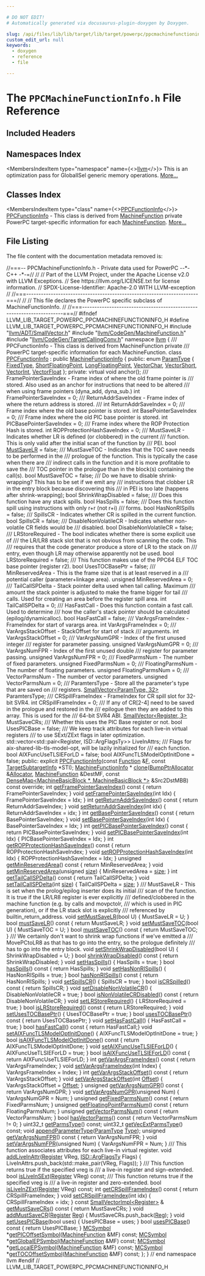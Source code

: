 ```yaml
---

# DO NOT EDIT!
# Automatically generated via docusaurus-plugin-doxygen by Doxygen.

slug: /api/files/lib/lib/target/lib/target/powerpc/ppcmachinefunctioninfo-h
custom_edit_url: null
keywords:
  - doxygen
  - reference
  - file

---
```





# The `PPCMachineFunctionInfo.h` File Reference

<DoxygenPage pluginConfig={pluginConfig}>



## Included Headers

<IncludesList>
<IncludesListItem
  filePath="llvm/ADT/SmallVector.h"
  permalink="/docs/api/files/include/include/llvm/include/llvm/adt/smallvector-h"
  isLocal="true" />
<IncludesListItem
  filePath="llvm/CodeGen/MachineFunction.h"
  permalink="/docs/api/files/include/include/llvm/include/llvm/codegen/machinefunction-h"
  isLocal="true" />
<IncludesListItem
  filePath="llvm/CodeGen/TargetCallingConv.h"
  permalink="/docs/api/files/include/include/llvm/include/llvm/codegen/targetcallingconv-h"
  isLocal="true" />
</IncludesList>

## Namespaces Index

<MembersIndex>

<MembersIndexItem
  type="namespace"
  name={<><a href="/docs/api/namespaces/llvm">llvm</a></>}>
This is an optimization pass for GlobalISel generic memory operations. <a href="/docs/api/namespaces/llvm/#details">More...</a>
</MembersIndexItem>

</MembersIndex>

## Classes Index

<MembersIndex>

<MembersIndexItem
  type="class"
  name={<><a href="/docs/api/classes/llvm/ppcfunctioninfo">PPCFunctionInfo</a></>}>
<a href="/docs/api/classes/llvm/ppcfunctioninfo">PPCFunctionInfo</a> - This class is derived from <a href="/docs/api/classes/llvm/machinefunction">MachineFunction</a> private PowerPC target-specific information for each <a href="/docs/api/classes/llvm/machinefunction">MachineFunction</a>. <a href="/docs/api/classes/llvm/ppcfunctioninfo/#details">More...</a>
</MembersIndexItem>

</MembersIndex>


## File Listing

The file content with the documentation metadata removed is:

<ProgramListing>

<Link id="l00001" /><CodeLine lineNumber="1"><Highlight kind="comment">//===-- PPCMachineFunctionInfo.h - Private data used for PowerPC --&#42;- C++ -&#42;-=//</Highlight><Highlight kind="normal"></Highlight></CodeLine>
<Link id="l00002" /><CodeLine lineNumber="2"><Highlight kind="normal"></Highlight><Highlight kind="comment">//</Highlight><Highlight kind="normal"></Highlight></CodeLine>
<Link id="l00003" /><CodeLine lineNumber="3"><Highlight kind="normal"></Highlight><Highlight kind="comment">// Part of the LLVM Project, under the Apache License v2.0 with LLVM Exceptions.</Highlight><Highlight kind="normal"></Highlight></CodeLine>
<Link id="l00004" /><CodeLine lineNumber="4"><Highlight kind="normal"></Highlight><Highlight kind="comment">// See https://llvm.org/LICENSE.txt for license information.</Highlight><Highlight kind="normal"></Highlight></CodeLine>
<Link id="l00005" /><CodeLine lineNumber="5"><Highlight kind="normal"></Highlight><Highlight kind="comment">// SPDX-License-Identifier: Apache-2.0 WITH LLVM-exception</Highlight><Highlight kind="normal"></Highlight></CodeLine>
<Link id="l00006" /><CodeLine lineNumber="6"><Highlight kind="normal"></Highlight><Highlight kind="comment">//</Highlight><Highlight kind="normal"></Highlight></CodeLine>
<Link id="l00007" /><CodeLine lineNumber="7"><Highlight kind="normal"></Highlight><Highlight kind="comment">//===----------------------------------------------------------------------===//</Highlight><Highlight kind="normal"></Highlight></CodeLine>
<Link id="l00008" /><CodeLine lineNumber="8"><Highlight kind="normal"></Highlight><Highlight kind="comment">//</Highlight><Highlight kind="normal"></Highlight></CodeLine>
<Link id="l00009" /><CodeLine lineNumber="9"><Highlight kind="normal"></Highlight><Highlight kind="comment">// This file declares the PowerPC specific subclass of MachineFunctionInfo.</Highlight><Highlight kind="normal"></Highlight></CodeLine>
<Link id="l00010" /><CodeLine lineNumber="10"><Highlight kind="normal"></Highlight><Highlight kind="comment">//</Highlight><Highlight kind="normal"></Highlight></CodeLine>
<Link id="l00011" /><CodeLine lineNumber="11"><Highlight kind="normal"></Highlight><Highlight kind="comment">//===----------------------------------------------------------------------===//</Highlight><Highlight kind="normal"></Highlight></CodeLine>
<Link id="l00012" /><CodeLine lineNumber="12"><Highlight kind="normal"></Highlight></CodeLine>
<Link id="l00013" /><CodeLine lineNumber="13"><Highlight kind="normal"></Highlight><Highlight kind="preprocessor">#ifndef LLVM&#95;LIB&#95;TARGET&#95;POWERPC&#95;PPCMACHINEFUNCTIONINFO&#95;H</Highlight><Highlight kind="normal"></Highlight></CodeLine>
<Link id="l00014" /><CodeLine lineNumber="14"><Highlight kind="normal"></Highlight><Highlight kind="preprocessor">#define LLVM&#95;LIB&#95;TARGET&#95;POWERPC&#95;PPCMACHINEFUNCTIONINFO&#95;H</Highlight><Highlight kind="normal"></Highlight></CodeLine>
<Link id="l00015" /><CodeLine lineNumber="15"><Highlight kind="normal"></Highlight></CodeLine>
<Link id="l00016" /><CodeLine lineNumber="16"><Highlight kind="normal"></Highlight><Highlight kind="preprocessor">#include &quot;<a href="/docs/api/files/include/include/llvm/include/llvm/adt/smallvector-h">llvm/ADT/SmallVector.h</a>&quot;</Highlight><Highlight kind="normal"></Highlight></CodeLine>
<Link id="l00017" /><CodeLine lineNumber="17"><Highlight kind="normal"></Highlight><Highlight kind="preprocessor">#include &quot;<a href="/docs/api/files/include/include/llvm/include/llvm/codegen/machinefunction-h">llvm/CodeGen/MachineFunction.h</a>&quot;</Highlight><Highlight kind="normal"></Highlight></CodeLine>
<Link id="l00018" /><CodeLine lineNumber="18"><Highlight kind="normal"></Highlight><Highlight kind="preprocessor">#include &quot;<a href="/docs/api/files/include/include/llvm/include/llvm/codegen/targetcallingconv-h">llvm/CodeGen/TargetCallingConv.h</a>&quot;</Highlight><Highlight kind="normal"></Highlight></CodeLine>
<Link id="l00019" /><CodeLine lineNumber="19"><Highlight kind="normal"></Highlight></CodeLine>
<Link id="l00020" /><CodeLine lineNumber="20"><Highlight kind="normal"></Highlight><Highlight kind="keyword">namespace </Highlight><Highlight kind="normal"><a href="/docs/api/namespaces/llvm">llvm</a> &#123;</Highlight></CodeLine>
<Link id="l00021" /><CodeLine lineNumber="21"><Highlight kind="normal"></Highlight><Highlight kind="comment"></Highlight></CodeLine>
<Link id="l00022" /><CodeLine lineNumber="22"><Highlight kind="comment">/// PPCFunctionInfo - This class is derived from MachineFunction private</Highlight></CodeLine>
<Link id="l00023" /><CodeLine lineNumber="23"><Highlight kind="comment">/// PowerPC target-specific information for each MachineFunction.</Highlight><Highlight kind="normal"></Highlight></CodeLine>
<Link id="l00024" /><CodeLine lineNumber="24" lineLink="/docs/api/classes/llvm/ppcfunctioninfo"><Highlight kind="normal"></Highlight><Highlight kind="keyword">class </Highlight><Highlight kind="normal"><a href="/docs/api/classes/llvm/ppcfunctioninfo/#a45680fddaf346fa9f135021dee44d6d1">PPCFunctionInfo</a> : </Highlight><Highlight kind="keyword">public</Highlight><Highlight kind="normal"> <a href="/docs/api/structs/llvm/machinefunctioninfo">MachineFunctionInfo</a> &#123;</Highlight></CodeLine>
<Link id="l00025" /><CodeLine lineNumber="25"><Highlight kind="normal"></Highlight><Highlight kind="keyword">public</Highlight><Highlight kind="normal">:</Highlight></CodeLine>
<Link id="l00026" /><CodeLine lineNumber="26" lineLink="/docs/api/classes/llvm/ppcfunctioninfo/#a9da044d39cfcc02b98bfea5875d52741"><Highlight kind="normal">  </Highlight><Highlight kind="keyword">enum</Highlight><Highlight kind="normal"> <a href="/docs/api/classes/llvm/ppcfunctioninfo/#a9da044d39cfcc02b98bfea5875d52741">ParamType</a> &#123;</Highlight></CodeLine>
<Link id="l00027" /><CodeLine lineNumber="27" lineLink="/docs/api/classes/llvm/ppcfunctioninfo/#a9da044d39cfcc02b98bfea5875d52741ac1eb69276891dcaa08117c70d0a0b3f2"><Highlight kind="normal">    <a href="/docs/api/classes/llvm/ppcfunctioninfo/#a9da044d39cfcc02b98bfea5875d52741ac1eb69276891dcaa08117c70d0a0b3f2">FixedType</a>,</Highlight></CodeLine>
<Link id="l00028" /><CodeLine lineNumber="28" lineLink="/docs/api/classes/llvm/ppcfunctioninfo/#a9da044d39cfcc02b98bfea5875d52741a89f039ab40a3bfa539224842c160c16c"><Highlight kind="normal">    <a href="/docs/api/classes/llvm/ppcfunctioninfo/#a9da044d39cfcc02b98bfea5875d52741a89f039ab40a3bfa539224842c160c16c">ShortFloatingPoint</a>,</Highlight></CodeLine>
<Link id="l00029" /><CodeLine lineNumber="29" lineLink="/docs/api/classes/llvm/ppcfunctioninfo/#a9da044d39cfcc02b98bfea5875d52741a2ec7e764450e737919998918bb8650fe"><Highlight kind="normal">    <a href="/docs/api/classes/llvm/ppcfunctioninfo/#a9da044d39cfcc02b98bfea5875d52741a2ec7e764450e737919998918bb8650fe">LongFloatingPoint</a>,</Highlight></CodeLine>
<Link id="l00030" /><CodeLine lineNumber="30" lineLink="/docs/api/classes/llvm/ppcfunctioninfo/#a9da044d39cfcc02b98bfea5875d52741a530d71a7307a3f9cc177e3a069052b72"><Highlight kind="normal">    <a href="/docs/api/classes/llvm/ppcfunctioninfo/#a9da044d39cfcc02b98bfea5875d52741a530d71a7307a3f9cc177e3a069052b72">VectorChar</a>,</Highlight></CodeLine>
<Link id="l00031" /><CodeLine lineNumber="31" lineLink="/docs/api/classes/llvm/ppcfunctioninfo/#a9da044d39cfcc02b98bfea5875d52741a3c810198def2d35abc819fd8b1c5fbc4"><Highlight kind="normal">    <a href="/docs/api/classes/llvm/ppcfunctioninfo/#a9da044d39cfcc02b98bfea5875d52741a3c810198def2d35abc819fd8b1c5fbc4">VectorShort</a>,</Highlight></CodeLine>
<Link id="l00032" /><CodeLine lineNumber="32" lineLink="/docs/api/classes/llvm/ppcfunctioninfo/#a9da044d39cfcc02b98bfea5875d52741af567a696360951b11747a56a0f96873b"><Highlight kind="normal">    <a href="/docs/api/classes/llvm/ppcfunctioninfo/#a9da044d39cfcc02b98bfea5875d52741af567a696360951b11747a56a0f96873b">VectorInt</a>,</Highlight></CodeLine>
<Link id="l00033" /><CodeLine lineNumber="33" lineLink="/docs/api/classes/llvm/ppcfunctioninfo/#a9da044d39cfcc02b98bfea5875d52741a9f403b340adfff73ac74ab4ecefae3c6"><Highlight kind="normal">    <a href="/docs/api/classes/llvm/ppcfunctioninfo/#a9da044d39cfcc02b98bfea5875d52741a9f403b340adfff73ac74ab4ecefae3c6">VectorFloat</a></Highlight></CodeLine>
<Link id="l00034" /><CodeLine lineNumber="34"><Highlight kind="normal">  &#125;;</Highlight></CodeLine>
<Link id="l00035" /><CodeLine lineNumber="35"><Highlight kind="normal"></Highlight></CodeLine>
<Link id="l00036" /><CodeLine lineNumber="36"><Highlight kind="normal"></Highlight><Highlight kind="keyword">private</Highlight><Highlight kind="normal">:</Highlight></CodeLine>
<Link id="l00037" /><CodeLine lineNumber="37"><Highlight kind="normal">  </Highlight><Highlight kind="keyword">virtual</Highlight><Highlight kind="normal"> </Highlight><Highlight kind="keywordtype">void</Highlight><Highlight kind="normal"> anchor();</Highlight></CodeLine>
<Link id="l00038" /><CodeLine lineNumber="38"><Highlight kind="normal"></Highlight><Highlight kind="comment"></Highlight></CodeLine>
<Link id="l00039" /><CodeLine lineNumber="39"><Highlight kind="comment">  /// FramePointerSaveIndex - Frame index of where the old frame pointer is</Highlight></CodeLine>
<Link id="l00040" /><CodeLine lineNumber="40"><Highlight kind="comment">  /// stored.  Also used as an anchor for instructions that need to be altered</Highlight></CodeLine>
<Link id="l00041" /><CodeLine lineNumber="41"><Highlight kind="comment">  /// when using frame pointers (dyna&#95;add, dyna&#95;sub.)</Highlight><Highlight kind="normal"></Highlight></CodeLine>
<Link id="l00042" /><CodeLine lineNumber="42"><Highlight kind="normal">  </Highlight><Highlight kind="keywordtype">int</Highlight><Highlight kind="normal"> FramePointerSaveIndex = 0;</Highlight></CodeLine>
<Link id="l00043" /><CodeLine lineNumber="43"><Highlight kind="normal"></Highlight><Highlight kind="comment"></Highlight></CodeLine>
<Link id="l00044" /><CodeLine lineNumber="44"><Highlight kind="comment">  /// ReturnAddrSaveIndex - Frame index of where the return address is stored.</Highlight></CodeLine>
<Link id="l00045" /><CodeLine lineNumber="45"><Highlight kind="comment">  ///</Highlight><Highlight kind="normal"></Highlight></CodeLine>
<Link id="l00046" /><CodeLine lineNumber="46"><Highlight kind="normal">  </Highlight><Highlight kind="keywordtype">int</Highlight><Highlight kind="normal"> ReturnAddrSaveIndex = 0;</Highlight></CodeLine>
<Link id="l00047" /><CodeLine lineNumber="47"><Highlight kind="normal"></Highlight><Highlight kind="comment"></Highlight></CodeLine>
<Link id="l00048" /><CodeLine lineNumber="48"><Highlight kind="comment">  /// Frame index where the old base pointer is stored.</Highlight><Highlight kind="normal"></Highlight></CodeLine>
<Link id="l00049" /><CodeLine lineNumber="49"><Highlight kind="normal">  </Highlight><Highlight kind="keywordtype">int</Highlight><Highlight kind="normal"> BasePointerSaveIndex = 0;</Highlight></CodeLine>
<Link id="l00050" /><CodeLine lineNumber="50"><Highlight kind="normal"></Highlight><Highlight kind="comment"></Highlight></CodeLine>
<Link id="l00051" /><CodeLine lineNumber="51"><Highlight kind="comment">  /// Frame index where the old PIC base pointer is stored.</Highlight><Highlight kind="normal"></Highlight></CodeLine>
<Link id="l00052" /><CodeLine lineNumber="52"><Highlight kind="normal">  </Highlight><Highlight kind="keywordtype">int</Highlight><Highlight kind="normal"> PICBasePointerSaveIndex = 0;</Highlight></CodeLine>
<Link id="l00053" /><CodeLine lineNumber="53"><Highlight kind="normal"></Highlight><Highlight kind="comment"></Highlight></CodeLine>
<Link id="l00054" /><CodeLine lineNumber="54"><Highlight kind="comment">  /// Frame index where the ROP Protection Hash is stored.</Highlight><Highlight kind="normal"></Highlight></CodeLine>
<Link id="l00055" /><CodeLine lineNumber="55"><Highlight kind="normal">  </Highlight><Highlight kind="keywordtype">int</Highlight><Highlight kind="normal"> ROPProtectionHashSaveIndex = 0;</Highlight></CodeLine>
<Link id="l00056" /><CodeLine lineNumber="56"><Highlight kind="normal"></Highlight><Highlight kind="comment"></Highlight></CodeLine>
<Link id="l00057" /><CodeLine lineNumber="57"><Highlight kind="comment">  /// MustSaveLR - Indicates whether LR is defined (or clobbered) in the current</Highlight></CodeLine>
<Link id="l00058" /><CodeLine lineNumber="58"><Highlight kind="comment">  /// function.  This is only valid after the initial scan of the function by</Highlight></CodeLine>
<Link id="l00059" /><CodeLine lineNumber="59"><Highlight kind="comment">  /// PEI.</Highlight><Highlight kind="normal"></Highlight></CodeLine>
<Link id="l00060" /><CodeLine lineNumber="60"><Highlight kind="normal">  </Highlight><Highlight kind="keywordtype">bool</Highlight><Highlight kind="normal"> <a href="/docs/api/files/lib/lib/target/lib/target/powerpc/ppcframelowering-cpp/#a69189b7d95c4b78145d9dc25a3de148b">MustSaveLR</a> = </Highlight><Highlight kind="keyword">false</Highlight><Highlight kind="normal">;</Highlight></CodeLine>
<Link id="l00061" /><CodeLine lineNumber="61"><Highlight kind="normal"></Highlight><Highlight kind="comment"></Highlight></CodeLine>
<Link id="l00062" /><CodeLine lineNumber="62"><Highlight kind="comment">  /// MustSaveTOC - Indicates that the TOC save needs to be performed in the</Highlight></CodeLine>
<Link id="l00063" /><CodeLine lineNumber="63"><Highlight kind="comment">  /// prologue of the function. This is typically the case when there are</Highlight></CodeLine>
<Link id="l00064" /><CodeLine lineNumber="64"><Highlight kind="comment">  /// indirect calls in the function and it is more profitable to save the</Highlight></CodeLine>
<Link id="l00065" /><CodeLine lineNumber="65"><Highlight kind="comment">  /// TOC pointer in the prologue than in the block(s) containing the call(s).</Highlight><Highlight kind="normal"></Highlight></CodeLine>
<Link id="l00066" /><CodeLine lineNumber="66"><Highlight kind="normal">  </Highlight><Highlight kind="keywordtype">bool</Highlight><Highlight kind="normal"> MustSaveTOC = </Highlight><Highlight kind="keyword">false</Highlight><Highlight kind="normal">;</Highlight></CodeLine>
<Link id="l00067" /><CodeLine lineNumber="67"><Highlight kind="normal"></Highlight><Highlight kind="comment"></Highlight></CodeLine>
<Link id="l00068" /><CodeLine lineNumber="68"><Highlight kind="comment">  /// Do we have to disable shrink-wrapping? This has to be set if we emit any</Highlight></CodeLine>
<Link id="l00069" /><CodeLine lineNumber="69"><Highlight kind="comment">  /// instructions that clobber LR in the entry block because discovering this</Highlight></CodeLine>
<Link id="l00070" /><CodeLine lineNumber="70"><Highlight kind="comment">  /// in PEI is too late (happens after shrink-wrapping);</Highlight><Highlight kind="normal"></Highlight></CodeLine>
<Link id="l00071" /><CodeLine lineNumber="71"><Highlight kind="normal">  </Highlight><Highlight kind="keywordtype">bool</Highlight><Highlight kind="normal"> ShrinkWrapDisabled = </Highlight><Highlight kind="keyword">false</Highlight><Highlight kind="normal">;</Highlight></CodeLine>
<Link id="l00072" /><CodeLine lineNumber="72"><Highlight kind="normal"></Highlight><Highlight kind="comment"></Highlight></CodeLine>
<Link id="l00073" /><CodeLine lineNumber="73"><Highlight kind="comment">  /// Does this function have any stack spills.</Highlight><Highlight kind="normal"></Highlight></CodeLine>
<Link id="l00074" /><CodeLine lineNumber="74"><Highlight kind="normal">  </Highlight><Highlight kind="keywordtype">bool</Highlight><Highlight kind="normal"> HasSpills = </Highlight><Highlight kind="keyword">false</Highlight><Highlight kind="normal">;</Highlight></CodeLine>
<Link id="l00075" /><CodeLine lineNumber="75"><Highlight kind="normal"></Highlight><Highlight kind="comment"></Highlight></CodeLine>
<Link id="l00076" /><CodeLine lineNumber="76"><Highlight kind="comment">  /// Does this function spill using instructions with only r+r (not r+i)</Highlight></CodeLine>
<Link id="l00077" /><CodeLine lineNumber="77"><Highlight kind="comment">  /// forms.</Highlight><Highlight kind="normal"></Highlight></CodeLine>
<Link id="l00078" /><CodeLine lineNumber="78"><Highlight kind="normal">  </Highlight><Highlight kind="keywordtype">bool</Highlight><Highlight kind="normal"> HasNonRISpills = </Highlight><Highlight kind="keyword">false</Highlight><Highlight kind="normal">;</Highlight></CodeLine>
<Link id="l00079" /><CodeLine lineNumber="79"><Highlight kind="normal"></Highlight><Highlight kind="comment"></Highlight></CodeLine>
<Link id="l00080" /><CodeLine lineNumber="80"><Highlight kind="comment">  /// SpillsCR - Indicates whether CR is spilled in the current function.</Highlight><Highlight kind="normal"></Highlight></CodeLine>
<Link id="l00081" /><CodeLine lineNumber="81"><Highlight kind="normal">  </Highlight><Highlight kind="keywordtype">bool</Highlight><Highlight kind="normal"> SpillsCR = </Highlight><Highlight kind="keyword">false</Highlight><Highlight kind="normal">;</Highlight></CodeLine>
<Link id="l00082" /><CodeLine lineNumber="82"><Highlight kind="normal"></Highlight><Highlight kind="comment"></Highlight></CodeLine>
<Link id="l00083" /><CodeLine lineNumber="83"><Highlight kind="comment">  /// DisableNonVolatileCR - Indicates whether non-volatile CR fields would be</Highlight></CodeLine>
<Link id="l00084" /><CodeLine lineNumber="84"><Highlight kind="comment">  /// disabled.</Highlight><Highlight kind="normal"></Highlight></CodeLine>
<Link id="l00085" /><CodeLine lineNumber="85"><Highlight kind="normal">  </Highlight><Highlight kind="keywordtype">bool</Highlight><Highlight kind="normal"> DisableNonVolatileCR = </Highlight><Highlight kind="keyword">false</Highlight><Highlight kind="normal">;</Highlight></CodeLine>
<Link id="l00086" /><CodeLine lineNumber="86"><Highlight kind="normal"></Highlight><Highlight kind="comment"></Highlight></CodeLine>
<Link id="l00087" /><CodeLine lineNumber="87"><Highlight kind="comment">  /// LRStoreRequired - The bool indicates whether there is some explicit use of</Highlight></CodeLine>
<Link id="l00088" /><CodeLine lineNumber="88"><Highlight kind="comment">  /// the LR/LR8 stack slot that is not obvious from scanning the code.  This</Highlight></CodeLine>
<Link id="l00089" /><CodeLine lineNumber="89"><Highlight kind="comment">  /// requires that the code generator produce a store of LR to the stack on</Highlight></CodeLine>
<Link id="l00090" /><CodeLine lineNumber="90"><Highlight kind="comment">  /// entry, even though LR may otherwise apparently not be used.</Highlight><Highlight kind="normal"></Highlight></CodeLine>
<Link id="l00091" /><CodeLine lineNumber="91"><Highlight kind="normal">  </Highlight><Highlight kind="keywordtype">bool</Highlight><Highlight kind="normal"> LRStoreRequired = </Highlight><Highlight kind="keyword">false</Highlight><Highlight kind="normal">;</Highlight></CodeLine>
<Link id="l00092" /><CodeLine lineNumber="92"><Highlight kind="normal"></Highlight><Highlight kind="comment"></Highlight></CodeLine>
<Link id="l00093" /><CodeLine lineNumber="93"><Highlight kind="comment">  /// This function makes use of the PPC64 ELF TOC base pointer (register r2).</Highlight><Highlight kind="normal"></Highlight></CodeLine>
<Link id="l00094" /><CodeLine lineNumber="94"><Highlight kind="normal">  </Highlight><Highlight kind="keywordtype">bool</Highlight><Highlight kind="normal"> UsesTOCBasePtr = </Highlight><Highlight kind="keyword">false</Highlight><Highlight kind="normal">;</Highlight></CodeLine>
<Link id="l00095" /><CodeLine lineNumber="95"><Highlight kind="normal"></Highlight><Highlight kind="comment"></Highlight></CodeLine>
<Link id="l00096" /><CodeLine lineNumber="96"><Highlight kind="comment">  /// MinReservedArea - This is the frame size that is at least reserved in a</Highlight></CodeLine>
<Link id="l00097" /><CodeLine lineNumber="97"><Highlight kind="comment">  /// potential caller (parameter+linkage area).</Highlight><Highlight kind="normal"></Highlight></CodeLine>
<Link id="l00098" /><CodeLine lineNumber="98"><Highlight kind="normal">  </Highlight><Highlight kind="keywordtype">unsigned</Highlight><Highlight kind="normal"> MinReservedArea = 0;</Highlight></CodeLine>
<Link id="l00099" /><CodeLine lineNumber="99"><Highlight kind="normal"></Highlight><Highlight kind="comment"></Highlight></CodeLine>
<Link id="l00100" /><CodeLine lineNumber="100"><Highlight kind="comment">  /// TailCallSPDelta - Stack pointer delta used when tail calling. Maximum</Highlight></CodeLine>
<Link id="l00101" /><CodeLine lineNumber="101"><Highlight kind="comment">  /// amount the stack pointer is adjusted to make the frame bigger for tail</Highlight></CodeLine>
<Link id="l00102" /><CodeLine lineNumber="102"><Highlight kind="comment">  /// calls. Used for creating an area before the register spill area.</Highlight><Highlight kind="normal"></Highlight></CodeLine>
<Link id="l00103" /><CodeLine lineNumber="103"><Highlight kind="normal">  </Highlight><Highlight kind="keywordtype">int</Highlight><Highlight kind="normal"> TailCallSPDelta = 0;</Highlight></CodeLine>
<Link id="l00104" /><CodeLine lineNumber="104"><Highlight kind="normal"></Highlight><Highlight kind="comment"></Highlight></CodeLine>
<Link id="l00105" /><CodeLine lineNumber="105"><Highlight kind="comment">  /// HasFastCall - Does this function contain a fast call. Used to determine</Highlight></CodeLine>
<Link id="l00106" /><CodeLine lineNumber="106"><Highlight kind="comment">  /// how the caller&#39;s stack pointer should be calculated (epilog/dynamicalloc).</Highlight><Highlight kind="normal"></Highlight></CodeLine>
<Link id="l00107" /><CodeLine lineNumber="107"><Highlight kind="normal">  </Highlight><Highlight kind="keywordtype">bool</Highlight><Highlight kind="normal"> HasFastCall = </Highlight><Highlight kind="keyword">false</Highlight><Highlight kind="normal">;</Highlight></CodeLine>
<Link id="l00108" /><CodeLine lineNumber="108"><Highlight kind="normal"></Highlight><Highlight kind="comment"></Highlight></CodeLine>
<Link id="l00109" /><CodeLine lineNumber="109"><Highlight kind="comment">  /// VarArgsFrameIndex - FrameIndex for start of varargs area.</Highlight><Highlight kind="normal"></Highlight></CodeLine>
<Link id="l00110" /><CodeLine lineNumber="110"><Highlight kind="normal">  </Highlight><Highlight kind="keywordtype">int</Highlight><Highlight kind="normal"> VarArgsFrameIndex = 0;</Highlight></CodeLine>
<Link id="l00111" /><CodeLine lineNumber="111"><Highlight kind="normal"></Highlight><Highlight kind="comment"></Highlight></CodeLine>
<Link id="l00112" /><CodeLine lineNumber="112"><Highlight kind="comment">  /// VarArgsStackOffset - StackOffset for start of stack</Highlight></CodeLine>
<Link id="l00113" /><CodeLine lineNumber="113"><Highlight kind="comment">  /// arguments.</Highlight><Highlight kind="normal"></Highlight></CodeLine>
<Link id="l00114" /><CodeLine lineNumber="114"><Highlight kind="normal"></Highlight></CodeLine>
<Link id="l00115" /><CodeLine lineNumber="115"><Highlight kind="normal">  </Highlight><Highlight kind="keywordtype">int</Highlight><Highlight kind="normal"> VarArgsStackOffset = 0;</Highlight></CodeLine>
<Link id="l00116" /><CodeLine lineNumber="116"><Highlight kind="normal"></Highlight><Highlight kind="comment"></Highlight></CodeLine>
<Link id="l00117" /><CodeLine lineNumber="117"><Highlight kind="comment">  /// VarArgsNumGPR - Index of the first unused integer</Highlight></CodeLine>
<Link id="l00118" /><CodeLine lineNumber="118"><Highlight kind="comment">  /// register for parameter passing.</Highlight><Highlight kind="normal"></Highlight></CodeLine>
<Link id="l00119" /><CodeLine lineNumber="119"><Highlight kind="normal">  </Highlight><Highlight kind="keywordtype">unsigned</Highlight><Highlight kind="normal"> VarArgsNumGPR = 0;</Highlight></CodeLine>
<Link id="l00120" /><CodeLine lineNumber="120"><Highlight kind="normal"></Highlight><Highlight kind="comment"></Highlight></CodeLine>
<Link id="l00121" /><CodeLine lineNumber="121"><Highlight kind="comment">  /// VarArgsNumFPR - Index of the first unused double</Highlight></CodeLine>
<Link id="l00122" /><CodeLine lineNumber="122"><Highlight kind="comment">  /// register for parameter passing.</Highlight><Highlight kind="normal"></Highlight></CodeLine>
<Link id="l00123" /><CodeLine lineNumber="123"><Highlight kind="normal">  </Highlight><Highlight kind="keywordtype">unsigned</Highlight><Highlight kind="normal"> VarArgsNumFPR = 0;</Highlight></CodeLine>
<Link id="l00124" /><CodeLine lineNumber="124"><Highlight kind="normal"></Highlight><Highlight kind="comment"></Highlight></CodeLine>
<Link id="l00125" /><CodeLine lineNumber="125"><Highlight kind="comment">  /// FixedParmsNum - The number of fixed parameters.</Highlight><Highlight kind="normal"></Highlight></CodeLine>
<Link id="l00126" /><CodeLine lineNumber="126"><Highlight kind="normal">  </Highlight><Highlight kind="keywordtype">unsigned</Highlight><Highlight kind="normal"> FixedParmsNum = 0;</Highlight></CodeLine>
<Link id="l00127" /><CodeLine lineNumber="127"><Highlight kind="normal"></Highlight><Highlight kind="comment"></Highlight></CodeLine>
<Link id="l00128" /><CodeLine lineNumber="128"><Highlight kind="comment">  /// FloatingParmsNum - The number of floating parameters.</Highlight><Highlight kind="normal"></Highlight></CodeLine>
<Link id="l00129" /><CodeLine lineNumber="129"><Highlight kind="normal">  </Highlight><Highlight kind="keywordtype">unsigned</Highlight><Highlight kind="normal"> FloatingParmsNum = 0;</Highlight></CodeLine>
<Link id="l00130" /><CodeLine lineNumber="130"><Highlight kind="normal"></Highlight><Highlight kind="comment"></Highlight></CodeLine>
<Link id="l00131" /><CodeLine lineNumber="131"><Highlight kind="comment">  /// VectorParmsNum - The number of vector parameters.</Highlight><Highlight kind="normal"></Highlight></CodeLine>
<Link id="l00132" /><CodeLine lineNumber="132"><Highlight kind="normal">  </Highlight><Highlight kind="keywordtype">unsigned</Highlight><Highlight kind="normal"> VectorParmsNum = 0;</Highlight></CodeLine>
<Link id="l00133" /><CodeLine lineNumber="133"><Highlight kind="normal"></Highlight><Highlight kind="comment"></Highlight></CodeLine>
<Link id="l00134" /><CodeLine lineNumber="134"><Highlight kind="comment">  /// ParamtersType - Store all the parameter&#39;s type that are saved on</Highlight></CodeLine>
<Link id="l00135" /><CodeLine lineNumber="135"><Highlight kind="comment">  /// registers.</Highlight><Highlight kind="normal"></Highlight></CodeLine>
<Link id="l00136" /><CodeLine lineNumber="136"><Highlight kind="normal">  <a href="/docs/api/classes/llvm/smallvector">SmallVector&lt;ParamType, 32&gt;</a> ParamtersType;</Highlight></CodeLine>
<Link id="l00137" /><CodeLine lineNumber="137"><Highlight kind="normal"></Highlight><Highlight kind="comment"></Highlight></CodeLine>
<Link id="l00138" /><CodeLine lineNumber="138"><Highlight kind="comment">  /// CRSpillFrameIndex - FrameIndex for CR spill slot for 32-bit SVR4.</Highlight><Highlight kind="normal"></Highlight></CodeLine>
<Link id="l00139" /><CodeLine lineNumber="139"><Highlight kind="normal">  </Highlight><Highlight kind="keywordtype">int</Highlight><Highlight kind="normal"> CRSpillFrameIndex = 0;</Highlight></CodeLine>
<Link id="l00140" /><CodeLine lineNumber="140"><Highlight kind="normal"></Highlight><Highlight kind="comment"></Highlight></CodeLine>
<Link id="l00141" /><CodeLine lineNumber="141"><Highlight kind="comment">  /// If any of CR&#91;2-4&#93; need to be saved in the prologue and restored in the</Highlight></CodeLine>
<Link id="l00142" /><CodeLine lineNumber="142"><Highlight kind="comment">  /// epilogue then they are added to this array. This is used for the</Highlight></CodeLine>
<Link id="l00143" /><CodeLine lineNumber="143"><Highlight kind="comment">  /// 64-bit SVR4 ABI.</Highlight><Highlight kind="normal"></Highlight></CodeLine>
<Link id="l00144" /><CodeLine lineNumber="144"><Highlight kind="normal">  <a href="/docs/api/classes/llvm/smallvector">SmallVector&lt;Register, 3&gt;</a> MustSaveCRs;</Highlight></CodeLine>
<Link id="l00145" /><CodeLine lineNumber="145"><Highlight kind="normal"></Highlight><Highlight kind="comment"></Highlight></CodeLine>
<Link id="l00146" /><CodeLine lineNumber="146"><Highlight kind="comment">  /// Whether this uses the PIC Base register or not.</Highlight><Highlight kind="normal"></Highlight></CodeLine>
<Link id="l00147" /><CodeLine lineNumber="147"><Highlight kind="normal">  </Highlight><Highlight kind="keywordtype">bool</Highlight><Highlight kind="normal"> UsesPICBase = </Highlight><Highlight kind="keyword">false</Highlight><Highlight kind="normal">;</Highlight></CodeLine>
<Link id="l00148" /><CodeLine lineNumber="148"><Highlight kind="normal"></Highlight><Highlight kind="comment"></Highlight></CodeLine>
<Link id="l00149" /><CodeLine lineNumber="149"><Highlight kind="comment">  /// We keep track attributes for each live-in virtual registers</Highlight></CodeLine>
<Link id="l00150" /><CodeLine lineNumber="150"><Highlight kind="comment">  /// to use SExt/ZExt flags in later optimization.</Highlight><Highlight kind="normal"></Highlight></CodeLine>
<Link id="l00151" /><CodeLine lineNumber="151"><Highlight kind="normal">  std::vector&lt;std::pair&lt;Register, ISD::ArgFlagsTy&gt;&gt; LiveInAttrs;</Highlight></CodeLine>
<Link id="l00152" /><CodeLine lineNumber="152"><Highlight kind="normal"></Highlight><Highlight kind="comment"></Highlight></CodeLine>
<Link id="l00153" /><CodeLine lineNumber="153"><Highlight kind="comment">  /// Flags for aix-shared-lib-tls-model-opt, will be lazily initialized for</Highlight></CodeLine>
<Link id="l00154" /><CodeLine lineNumber="154"><Highlight kind="comment">  /// each function.</Highlight><Highlight kind="normal"></Highlight></CodeLine>
<Link id="l00155" /><CodeLine lineNumber="155"><Highlight kind="normal">  </Highlight><Highlight kind="keywordtype">bool</Highlight><Highlight kind="normal"> AIXFuncUseTLSIEForLD = </Highlight><Highlight kind="keyword">false</Highlight><Highlight kind="normal">;</Highlight></CodeLine>
<Link id="l00156" /><CodeLine lineNumber="156"><Highlight kind="normal">  </Highlight><Highlight kind="keywordtype">bool</Highlight><Highlight kind="normal"> AIXFuncTLSModelOptInitDone = </Highlight><Highlight kind="keyword">false</Highlight><Highlight kind="normal">;</Highlight></CodeLine>
<Link id="l00157" /><CodeLine lineNumber="157"><Highlight kind="normal"></Highlight></CodeLine>
<Link id="l00158" /><CodeLine lineNumber="158"><Highlight kind="normal"></Highlight><Highlight kind="keyword">public</Highlight><Highlight kind="normal">:</Highlight></CodeLine>
<Link id="l00159" /><CodeLine lineNumber="159"><Highlight kind="normal">  </Highlight><Highlight kind="keyword">explicit</Highlight><Highlight kind="normal"> <a href="/docs/api/classes/llvm/ppcfunctioninfo/#a45680fddaf346fa9f135021dee44d6d1">PPCFunctionInfo</a>(</Highlight><Highlight kind="keyword">const</Highlight><Highlight kind="normal"> <a href="/docs/api/classes/llvm/function">Function</a> &amp;<a href="/docs/api/files/lib/lib/support/md5-cpp/#a96d73bbd7af15cb1fc38c3f4a3bd82e9">F</a>, </Highlight><Highlight kind="keyword">const</Highlight><Highlight kind="normal"> <a href="/docs/api/classes/llvm/targetsubtargetinfo">TargetSubtargetInfo</a> &#42;STI);</Highlight></CodeLine>
<Link id="l00160" /><CodeLine lineNumber="160"><Highlight kind="normal"></Highlight></CodeLine>
<Link id="l00161" /><CodeLine lineNumber="161"><Highlight kind="normal">  <a href="/docs/api/structs/llvm/machinefunctioninfo">MachineFunctionInfo</a> &#42;</Highlight></CodeLine>
<Link id="l00162" /><CodeLine lineNumber="162"><Highlight kind="normal">  <a href="/docs/api/classes/llvm/ppcfunctioninfo/#ae45d9c27fa9f69ec2480d4b947e7e84b">clone</a>(<a href="/docs/api/namespaces/llvm/#a8e612822d4ba7bb36c9c79582a567108">BumpPtrAllocator</a> &amp;<a href="/docs/api/files/lib/lib/codegen/regallocbasic-cpp/#ad5d00e1d77644d95847b9bf8da12b759">Allocator</a>, <a href="/docs/api/classes/llvm/machinefunction">MachineFunction</a> &amp;DestMF,</Highlight></CodeLine>
<Link id="l00163" /><CodeLine lineNumber="163"><Highlight kind="normal">        </Highlight><Highlight kind="keyword">const</Highlight><Highlight kind="normal"> <a href="/docs/api/classes/llvm/densemap">DenseMap&lt;MachineBasicBlock &#42;, MachineBasicBlock &#42;&gt;</a> &amp;Src2DstMBB)</Highlight></CodeLine>
<Link id="l00164" /><CodeLine lineNumber="164"><Highlight kind="normal">      </Highlight><Highlight kind="keyword">const override</Highlight><Highlight kind="normal">;</Highlight></CodeLine>
<Link id="l00165" /><CodeLine lineNumber="165"><Highlight kind="normal"></Highlight></CodeLine>
<Link id="l00166" /><CodeLine lineNumber="166" lineLink="/docs/api/classes/llvm/ppcfunctioninfo/#a384c43d1e80952121cb39a1736bb9b8e"><Highlight kind="normal">  </Highlight><Highlight kind="keywordtype">int</Highlight><Highlight kind="normal"> <a href="/docs/api/classes/llvm/ppcfunctioninfo/#a384c43d1e80952121cb39a1736bb9b8e">getFramePointerSaveIndex</a>()</Highlight><Highlight kind="keyword"> const </Highlight><Highlight kind="normal">&#123; </Highlight><Highlight kind="keywordflow">return</Highlight><Highlight kind="normal"> FramePointerSaveIndex; &#125;</Highlight></CodeLine>
<Link id="l00167" /><CodeLine lineNumber="167" lineLink="/docs/api/classes/llvm/ppcfunctioninfo/#afd615e1f3b75dc847e26ce6bd4932a56"><Highlight kind="normal">  </Highlight><Highlight kind="keywordtype">void</Highlight><Highlight kind="normal"> <a href="/docs/api/classes/llvm/ppcfunctioninfo/#afd615e1f3b75dc847e26ce6bd4932a56">setFramePointerSaveIndex</a>(</Highlight><Highlight kind="keywordtype">int</Highlight><Highlight kind="normal"> Idx) &#123; FramePointerSaveIndex = Idx; &#125;</Highlight></CodeLine>
<Link id="l00168" /><CodeLine lineNumber="168"><Highlight kind="normal"></Highlight></CodeLine>
<Link id="l00169" /><CodeLine lineNumber="169" lineLink="/docs/api/classes/llvm/ppcfunctioninfo/#a314511ebb40b4b09d052b51f9a302fee"><Highlight kind="normal">  </Highlight><Highlight kind="keywordtype">int</Highlight><Highlight kind="normal"> <a href="/docs/api/classes/llvm/ppcfunctioninfo/#a314511ebb40b4b09d052b51f9a302fee">getReturnAddrSaveIndex</a>()</Highlight><Highlight kind="keyword"> const </Highlight><Highlight kind="normal">&#123; </Highlight><Highlight kind="keywordflow">return</Highlight><Highlight kind="normal"> ReturnAddrSaveIndex; &#125;</Highlight></CodeLine>
<Link id="l00170" /><CodeLine lineNumber="170" lineLink="/docs/api/classes/llvm/ppcfunctioninfo/#a19957a6465c3a7a64ada8dfdec4d5aba"><Highlight kind="normal">  </Highlight><Highlight kind="keywordtype">void</Highlight><Highlight kind="normal"> <a href="/docs/api/classes/llvm/ppcfunctioninfo/#a19957a6465c3a7a64ada8dfdec4d5aba">setReturnAddrSaveIndex</a>(</Highlight><Highlight kind="keywordtype">int</Highlight><Highlight kind="normal"> idx) &#123; ReturnAddrSaveIndex = idx; &#125;</Highlight></CodeLine>
<Link id="l00171" /><CodeLine lineNumber="171"><Highlight kind="normal"></Highlight></CodeLine>
<Link id="l00172" /><CodeLine lineNumber="172" lineLink="/docs/api/classes/llvm/ppcfunctioninfo/#adba30c3fa864715e30671ffc0b46a088"><Highlight kind="normal">  </Highlight><Highlight kind="keywordtype">int</Highlight><Highlight kind="normal"> <a href="/docs/api/classes/llvm/ppcfunctioninfo/#adba30c3fa864715e30671ffc0b46a088">getBasePointerSaveIndex</a>()</Highlight><Highlight kind="keyword"> const </Highlight><Highlight kind="normal">&#123; </Highlight><Highlight kind="keywordflow">return</Highlight><Highlight kind="normal"> BasePointerSaveIndex; &#125;</Highlight></CodeLine>
<Link id="l00173" /><CodeLine lineNumber="173" lineLink="/docs/api/classes/llvm/ppcfunctioninfo/#a61f31dae9fefe06f4271963a430228b2"><Highlight kind="normal">  </Highlight><Highlight kind="keywordtype">void</Highlight><Highlight kind="normal"> <a href="/docs/api/classes/llvm/ppcfunctioninfo/#a61f31dae9fefe06f4271963a430228b2">setBasePointerSaveIndex</a>(</Highlight><Highlight kind="keywordtype">int</Highlight><Highlight kind="normal"> Idx) &#123; BasePointerSaveIndex = Idx; &#125;</Highlight></CodeLine>
<Link id="l00174" /><CodeLine lineNumber="174"><Highlight kind="normal"></Highlight></CodeLine>
<Link id="l00175" /><CodeLine lineNumber="175" lineLink="/docs/api/classes/llvm/ppcfunctioninfo/#a24d7e69b87d99564e2c02b6e9d6ac353"><Highlight kind="normal">  </Highlight><Highlight kind="keywordtype">int</Highlight><Highlight kind="normal"> <a href="/docs/api/classes/llvm/ppcfunctioninfo/#a24d7e69b87d99564e2c02b6e9d6ac353">getPICBasePointerSaveIndex</a>()</Highlight><Highlight kind="keyword"> const </Highlight><Highlight kind="normal">&#123; </Highlight><Highlight kind="keywordflow">return</Highlight><Highlight kind="normal"> PICBasePointerSaveIndex; &#125;</Highlight></CodeLine>
<Link id="l00176" /><CodeLine lineNumber="176" lineLink="/docs/api/classes/llvm/ppcfunctioninfo/#a9440f7f307efcb40ddecd6f056818ab3"><Highlight kind="normal">  </Highlight><Highlight kind="keywordtype">void</Highlight><Highlight kind="normal"> <a href="/docs/api/classes/llvm/ppcfunctioninfo/#a9440f7f307efcb40ddecd6f056818ab3">setPICBasePointerSaveIndex</a>(</Highlight><Highlight kind="keywordtype">int</Highlight><Highlight kind="normal"> Idx) &#123; PICBasePointerSaveIndex = Idx; &#125;</Highlight></CodeLine>
<Link id="l00177" /><CodeLine lineNumber="177"><Highlight kind="normal"></Highlight></CodeLine>
<Link id="l00178" /><CodeLine lineNumber="178" lineLink="/docs/api/classes/llvm/ppcfunctioninfo/#a9785445e300aec53bac5d47777ad28ea"><Highlight kind="normal">  </Highlight><Highlight kind="keywordtype">int</Highlight><Highlight kind="normal"> <a href="/docs/api/classes/llvm/ppcfunctioninfo/#a9785445e300aec53bac5d47777ad28ea">getROPProtectionHashSaveIndex</a>()</Highlight><Highlight kind="keyword"> const </Highlight><Highlight kind="normal">&#123;</Highlight></CodeLine>
<Link id="l00179" /><CodeLine lineNumber="179"><Highlight kind="normal">    </Highlight><Highlight kind="keywordflow">return</Highlight><Highlight kind="normal"> ROPProtectionHashSaveIndex;</Highlight></CodeLine>
<Link id="l00180" /><CodeLine lineNumber="180"><Highlight kind="normal">  &#125;</Highlight></CodeLine>
<Link id="l00181" /><CodeLine lineNumber="181" lineLink="/docs/api/classes/llvm/ppcfunctioninfo/#ae21fe4884f2a45dc34039874ddd9594e"><Highlight kind="normal">  </Highlight><Highlight kind="keywordtype">void</Highlight><Highlight kind="normal"> <a href="/docs/api/classes/llvm/ppcfunctioninfo/#ae21fe4884f2a45dc34039874ddd9594e">setROPProtectionHashSaveIndex</a>(</Highlight><Highlight kind="keywordtype">int</Highlight><Highlight kind="normal"> Idx) &#123;</Highlight></CodeLine>
<Link id="l00182" /><CodeLine lineNumber="182"><Highlight kind="normal">    ROPProtectionHashSaveIndex = Idx;</Highlight></CodeLine>
<Link id="l00183" /><CodeLine lineNumber="183"><Highlight kind="normal">  &#125;</Highlight></CodeLine>
<Link id="l00184" /><CodeLine lineNumber="184"><Highlight kind="normal"></Highlight></CodeLine>
<Link id="l00185" /><CodeLine lineNumber="185" lineLink="/docs/api/classes/llvm/ppcfunctioninfo/#aacbb35468239038634c099ca495dcaab"><Highlight kind="normal">  </Highlight><Highlight kind="keywordtype">unsigned</Highlight><Highlight kind="normal"> <a href="/docs/api/classes/llvm/ppcfunctioninfo/#aacbb35468239038634c099ca495dcaab">getMinReservedArea</a>()</Highlight><Highlight kind="keyword"> const </Highlight><Highlight kind="normal">&#123; </Highlight><Highlight kind="keywordflow">return</Highlight><Highlight kind="normal"> MinReservedArea; &#125;</Highlight></CodeLine>
<Link id="l00186" /><CodeLine lineNumber="186" lineLink="/docs/api/classes/llvm/ppcfunctioninfo/#a8e0b7625b4133471e51249e77ef84c81"><Highlight kind="normal">  </Highlight><Highlight kind="keywordtype">void</Highlight><Highlight kind="normal"> <a href="/docs/api/classes/llvm/ppcfunctioninfo/#a8e0b7625b4133471e51249e77ef84c81">setMinReservedArea</a>(</Highlight><Highlight kind="keywordtype">unsigned</Highlight><Highlight kind="normal"> <a href="/docs/api/namespaces/llvm/#a10f3d955592ae2bc745f57e5b48ae115">size</a>) &#123; MinReservedArea = <a href="/docs/api/namespaces/llvm/#a10f3d955592ae2bc745f57e5b48ae115">size</a>; &#125;</Highlight></CodeLine>
<Link id="l00187" /><CodeLine lineNumber="187"><Highlight kind="normal"></Highlight></CodeLine>
<Link id="l00188" /><CodeLine lineNumber="188" lineLink="/docs/api/classes/llvm/ppcfunctioninfo/#a08f2debfe0bdcad74420a98b94d9e73b"><Highlight kind="normal">  </Highlight><Highlight kind="keywordtype">int</Highlight><Highlight kind="normal"> <a href="/docs/api/classes/llvm/ppcfunctioninfo/#a08f2debfe0bdcad74420a98b94d9e73b">getTailCallSPDelta</a>()</Highlight><Highlight kind="keyword"> const </Highlight><Highlight kind="normal">&#123; </Highlight><Highlight kind="keywordflow">return</Highlight><Highlight kind="normal"> TailCallSPDelta; &#125;</Highlight></CodeLine>
<Link id="l00189" /><CodeLine lineNumber="189" lineLink="/docs/api/classes/llvm/ppcfunctioninfo/#a7780eaaa923683ff9eac5b49916136bc"><Highlight kind="normal">  </Highlight><Highlight kind="keywordtype">void</Highlight><Highlight kind="normal"> <a href="/docs/api/classes/llvm/ppcfunctioninfo/#a7780eaaa923683ff9eac5b49916136bc">setTailCallSPDelta</a>(</Highlight><Highlight kind="keywordtype">int</Highlight><Highlight kind="normal"> <a href="/docs/api/namespaces/llvm/#a10f3d955592ae2bc745f57e5b48ae115">size</a>) &#123; TailCallSPDelta = <a href="/docs/api/namespaces/llvm/#a10f3d955592ae2bc745f57e5b48ae115">size</a>; &#125;</Highlight></CodeLine>
<Link id="l00190" /><CodeLine lineNumber="190"><Highlight kind="normal"></Highlight><Highlight kind="comment"></Highlight></CodeLine>
<Link id="l00191" /><CodeLine lineNumber="191"><Highlight kind="comment">  /// MustSaveLR - This is set when the prolog/epilog inserter does its initial</Highlight></CodeLine>
<Link id="l00192" /><CodeLine lineNumber="192"><Highlight kind="comment">  /// scan of the function. It is true if the LR/LR8 register is ever explicitly</Highlight></CodeLine>
<Link id="l00193" /><CodeLine lineNumber="193"><Highlight kind="comment">  /// defined/clobbered in the machine function (e.g. by calls and movpctolr,</Highlight></CodeLine>
<Link id="l00194" /><CodeLine lineNumber="194"><Highlight kind="comment">  /// which is used in PIC generation), or if the LR stack slot is explicitly</Highlight></CodeLine>
<Link id="l00195" /><CodeLine lineNumber="195"><Highlight kind="comment">  /// referenced by builtin&#95;return&#95;address.</Highlight><Highlight kind="normal"></Highlight></CodeLine>
<Link id="l00196" /><CodeLine lineNumber="196" lineLink="/docs/api/classes/llvm/ppcfunctioninfo/#ab2f210dad848bd0d8a47921d46c78ea8"><Highlight kind="normal">  </Highlight><Highlight kind="keywordtype">void</Highlight><Highlight kind="normal"> <a href="/docs/api/classes/llvm/ppcfunctioninfo/#ab2f210dad848bd0d8a47921d46c78ea8">setMustSaveLR</a>(</Highlight><Highlight kind="keywordtype">bool</Highlight><Highlight kind="normal"> U) &#123; MustSaveLR = U; &#125;</Highlight></CodeLine>
<Link id="l00197" /><CodeLine lineNumber="197" lineLink="/docs/api/classes/llvm/ppcfunctioninfo/#ad9a64ea0a856eaeb01d6ba4e430ae60e"><Highlight kind="normal">  </Highlight><Highlight kind="keywordtype">bool</Highlight><Highlight kind="normal"> <a href="/docs/api/classes/llvm/ppcfunctioninfo/#ad9a64ea0a856eaeb01d6ba4e430ae60e">mustSaveLR</a>()</Highlight><Highlight kind="keyword"> const    </Highlight><Highlight kind="normal">&#123; </Highlight><Highlight kind="keywordflow">return</Highlight><Highlight kind="normal"> MustSaveLR; &#125;</Highlight></CodeLine>
<Link id="l00198" /><CodeLine lineNumber="198"><Highlight kind="normal"></Highlight></CodeLine>
<Link id="l00199" /><CodeLine lineNumber="199" lineLink="/docs/api/classes/llvm/ppcfunctioninfo/#a1a49b540950a35d4449eca7ee88e8b56"><Highlight kind="normal">  </Highlight><Highlight kind="keywordtype">void</Highlight><Highlight kind="normal"> <a href="/docs/api/classes/llvm/ppcfunctioninfo/#a1a49b540950a35d4449eca7ee88e8b56">setMustSaveTOC</a>(</Highlight><Highlight kind="keywordtype">bool</Highlight><Highlight kind="normal"> U) &#123; MustSaveTOC = U; &#125;</Highlight></CodeLine>
<Link id="l00200" /><CodeLine lineNumber="200" lineLink="/docs/api/classes/llvm/ppcfunctioninfo/#a58259420ed94baab8d78d6d49f909b5f"><Highlight kind="normal">  </Highlight><Highlight kind="keywordtype">bool</Highlight><Highlight kind="normal"> <a href="/docs/api/classes/llvm/ppcfunctioninfo/#a58259420ed94baab8d78d6d49f909b5f">mustSaveTOC</a>()</Highlight><Highlight kind="keyword"> const    </Highlight><Highlight kind="normal">&#123; </Highlight><Highlight kind="keywordflow">return</Highlight><Highlight kind="normal"> MustSaveTOC; &#125;</Highlight></CodeLine>
<Link id="l00201" /><CodeLine lineNumber="201"><Highlight kind="normal"></Highlight><Highlight kind="comment"></Highlight></CodeLine>
<Link id="l00202" /><CodeLine lineNumber="202"><Highlight kind="comment">  /// We certainly don&#39;t want to shrink wrap functions if we&#39;ve emitted a</Highlight></CodeLine>
<Link id="l00203" /><CodeLine lineNumber="203"><Highlight kind="comment">  /// MovePCtoLR8 as that has to go into the entry, so the prologue definitely</Highlight></CodeLine>
<Link id="l00204" /><CodeLine lineNumber="204"><Highlight kind="comment">  /// has to go into the entry block.</Highlight><Highlight kind="normal"></Highlight></CodeLine>
<Link id="l00205" /><CodeLine lineNumber="205" lineLink="/docs/api/classes/llvm/ppcfunctioninfo/#a3c51d65abe2a365314c9af3bc1dbf9fe"><Highlight kind="normal">  </Highlight><Highlight kind="keywordtype">void</Highlight><Highlight kind="normal"> <a href="/docs/api/classes/llvm/ppcfunctioninfo/#a3c51d65abe2a365314c9af3bc1dbf9fe">setShrinkWrapDisabled</a>(</Highlight><Highlight kind="keywordtype">bool</Highlight><Highlight kind="normal"> U) &#123; ShrinkWrapDisabled = U; &#125;</Highlight></CodeLine>
<Link id="l00206" /><CodeLine lineNumber="206" lineLink="/docs/api/classes/llvm/ppcfunctioninfo/#a2df082f8ff947495e48aaf8f83520ddd"><Highlight kind="normal">  </Highlight><Highlight kind="keywordtype">bool</Highlight><Highlight kind="normal"> <a href="/docs/api/classes/llvm/ppcfunctioninfo/#a2df082f8ff947495e48aaf8f83520ddd">shrinkWrapDisabled</a>()</Highlight><Highlight kind="keyword"> const </Highlight><Highlight kind="normal">&#123; </Highlight><Highlight kind="keywordflow">return</Highlight><Highlight kind="normal"> ShrinkWrapDisabled; &#125;</Highlight></CodeLine>
<Link id="l00207" /><CodeLine lineNumber="207"><Highlight kind="normal"></Highlight></CodeLine>
<Link id="l00208" /><CodeLine lineNumber="208" lineLink="/docs/api/classes/llvm/ppcfunctioninfo/#afa7d92ef59a14f26d941fdacaf49f165"><Highlight kind="normal">  </Highlight><Highlight kind="keywordtype">void</Highlight><Highlight kind="normal"> <a href="/docs/api/classes/llvm/ppcfunctioninfo/#afa7d92ef59a14f26d941fdacaf49f165">setHasSpills</a>()      &#123; HasSpills = </Highlight><Highlight kind="keyword">true</Highlight><Highlight kind="normal">; &#125;</Highlight></CodeLine>
<Link id="l00209" /><CodeLine lineNumber="209" lineLink="/docs/api/classes/llvm/ppcfunctioninfo/#a328a17b1a46be0b4f6cd187cde97222e"><Highlight kind="normal">  </Highlight><Highlight kind="keywordtype">bool</Highlight><Highlight kind="normal"> <a href="/docs/api/classes/llvm/ppcfunctioninfo/#a328a17b1a46be0b4f6cd187cde97222e">hasSpills</a>()</Highlight><Highlight kind="keyword"> const   </Highlight><Highlight kind="normal">&#123; </Highlight><Highlight kind="keywordflow">return</Highlight><Highlight kind="normal"> HasSpills; &#125;</Highlight></CodeLine>
<Link id="l00210" /><CodeLine lineNumber="210"><Highlight kind="normal"></Highlight></CodeLine>
<Link id="l00211" /><CodeLine lineNumber="211" lineLink="/docs/api/classes/llvm/ppcfunctioninfo/#aef8b8a2cddd6ae0ae42a5711d358d437"><Highlight kind="normal">  </Highlight><Highlight kind="keywordtype">void</Highlight><Highlight kind="normal"> <a href="/docs/api/classes/llvm/ppcfunctioninfo/#aef8b8a2cddd6ae0ae42a5711d358d437">setHasNonRISpills</a>()    &#123; HasNonRISpills = </Highlight><Highlight kind="keyword">true</Highlight><Highlight kind="normal">; &#125;</Highlight></CodeLine>
<Link id="l00212" /><CodeLine lineNumber="212" lineLink="/docs/api/classes/llvm/ppcfunctioninfo/#a8a253cfa0ea0c570ffdc387cd8c2639a"><Highlight kind="normal">  </Highlight><Highlight kind="keywordtype">bool</Highlight><Highlight kind="normal"> <a href="/docs/api/classes/llvm/ppcfunctioninfo/#a8a253cfa0ea0c570ffdc387cd8c2639a">hasNonRISpills</a>()</Highlight><Highlight kind="keyword"> const </Highlight><Highlight kind="normal">&#123; </Highlight><Highlight kind="keywordflow">return</Highlight><Highlight kind="normal"> HasNonRISpills; &#125;</Highlight></CodeLine>
<Link id="l00213" /><CodeLine lineNumber="213"><Highlight kind="normal"></Highlight></CodeLine>
<Link id="l00214" /><CodeLine lineNumber="214" lineLink="/docs/api/classes/llvm/ppcfunctioninfo/#ad56d6a4ebccec8c13d1f1e8b982ff0ba"><Highlight kind="normal">  </Highlight><Highlight kind="keywordtype">void</Highlight><Highlight kind="normal"> <a href="/docs/api/classes/llvm/ppcfunctioninfo/#ad56d6a4ebccec8c13d1f1e8b982ff0ba">setSpillsCR</a>()       &#123; SpillsCR = </Highlight><Highlight kind="keyword">true</Highlight><Highlight kind="normal">; &#125;</Highlight></CodeLine>
<Link id="l00215" /><CodeLine lineNumber="215" lineLink="/docs/api/classes/llvm/ppcfunctioninfo/#a0185c64175d088507e050d603df7d7fa"><Highlight kind="normal">  </Highlight><Highlight kind="keywordtype">bool</Highlight><Highlight kind="normal"> <a href="/docs/api/classes/llvm/ppcfunctioninfo/#a0185c64175d088507e050d603df7d7fa">isCRSpilled</a>()</Highlight><Highlight kind="keyword"> const </Highlight><Highlight kind="normal">&#123; </Highlight><Highlight kind="keywordflow">return</Highlight><Highlight kind="normal"> SpillsCR; &#125;</Highlight></CodeLine>
<Link id="l00216" /><CodeLine lineNumber="216"><Highlight kind="normal"></Highlight></CodeLine>
<Link id="l00217" /><CodeLine lineNumber="217" lineLink="/docs/api/classes/llvm/ppcfunctioninfo/#ac248e58012993b453248b4450352fcae"><Highlight kind="normal">  </Highlight><Highlight kind="keywordtype">void</Highlight><Highlight kind="normal"> <a href="/docs/api/classes/llvm/ppcfunctioninfo/#ac248e58012993b453248b4450352fcae">setDisableNonVolatileCR</a>() &#123; DisableNonVolatileCR = </Highlight><Highlight kind="keyword">true</Highlight><Highlight kind="normal">; &#125;</Highlight></CodeLine>
<Link id="l00218" /><CodeLine lineNumber="218" lineLink="/docs/api/classes/llvm/ppcfunctioninfo/#a4c9ffb8a1a64448f8b7af63b63bd9297"><Highlight kind="normal">  </Highlight><Highlight kind="keywordtype">bool</Highlight><Highlight kind="normal"> <a href="/docs/api/classes/llvm/ppcfunctioninfo/#a4c9ffb8a1a64448f8b7af63b63bd9297">isNonVolatileCRDisabled</a>()</Highlight><Highlight kind="keyword"> const </Highlight><Highlight kind="normal">&#123; </Highlight><Highlight kind="keywordflow">return</Highlight><Highlight kind="normal"> DisableNonVolatileCR; &#125;</Highlight></CodeLine>
<Link id="l00219" /><CodeLine lineNumber="219"><Highlight kind="normal"></Highlight></CodeLine>
<Link id="l00220" /><CodeLine lineNumber="220" lineLink="/docs/api/classes/llvm/ppcfunctioninfo/#a5f99b3c1dc503cd4fdd6516ec5ccf2ee"><Highlight kind="normal">  </Highlight><Highlight kind="keywordtype">void</Highlight><Highlight kind="normal"> <a href="/docs/api/classes/llvm/ppcfunctioninfo/#a5f99b3c1dc503cd4fdd6516ec5ccf2ee">setLRStoreRequired</a>() &#123; LRStoreRequired = </Highlight><Highlight kind="keyword">true</Highlight><Highlight kind="normal">; &#125;</Highlight></CodeLine>
<Link id="l00221" /><CodeLine lineNumber="221" lineLink="/docs/api/classes/llvm/ppcfunctioninfo/#a8b823ccfc4950a649fdac5ae54f63178"><Highlight kind="normal">  </Highlight><Highlight kind="keywordtype">bool</Highlight><Highlight kind="normal"> <a href="/docs/api/classes/llvm/ppcfunctioninfo/#a8b823ccfc4950a649fdac5ae54f63178">isLRStoreRequired</a>()</Highlight><Highlight kind="keyword"> const </Highlight><Highlight kind="normal">&#123; </Highlight><Highlight kind="keywordflow">return</Highlight><Highlight kind="normal"> LRStoreRequired; &#125;</Highlight></CodeLine>
<Link id="l00222" /><CodeLine lineNumber="222"><Highlight kind="normal"></Highlight></CodeLine>
<Link id="l00223" /><CodeLine lineNumber="223" lineLink="/docs/api/classes/llvm/ppcfunctioninfo/#aac75b5540740622cc23ab08f29bea910"><Highlight kind="normal">  </Highlight><Highlight kind="keywordtype">void</Highlight><Highlight kind="normal"> <a href="/docs/api/classes/llvm/ppcfunctioninfo/#aac75b5540740622cc23ab08f29bea910">setUsesTOCBasePtr</a>()    &#123; UsesTOCBasePtr = </Highlight><Highlight kind="keyword">true</Highlight><Highlight kind="normal">; &#125;</Highlight></CodeLine>
<Link id="l00224" /><CodeLine lineNumber="224" lineLink="/docs/api/classes/llvm/ppcfunctioninfo/#a6017bce5768f09c7cdbe312e90962dda"><Highlight kind="normal">  </Highlight><Highlight kind="keywordtype">bool</Highlight><Highlight kind="normal"> <a href="/docs/api/classes/llvm/ppcfunctioninfo/#a6017bce5768f09c7cdbe312e90962dda">usesTOCBasePtr</a>()</Highlight><Highlight kind="keyword"> const </Highlight><Highlight kind="normal">&#123; </Highlight><Highlight kind="keywordflow">return</Highlight><Highlight kind="normal"> UsesTOCBasePtr; &#125;</Highlight></CodeLine>
<Link id="l00225" /><CodeLine lineNumber="225"><Highlight kind="normal"></Highlight></CodeLine>
<Link id="l00226" /><CodeLine lineNumber="226" lineLink="/docs/api/classes/llvm/ppcfunctioninfo/#a91956370ca635fb6b52a132acd6d7141"><Highlight kind="normal">  </Highlight><Highlight kind="keywordtype">void</Highlight><Highlight kind="normal"> <a href="/docs/api/classes/llvm/ppcfunctioninfo/#a91956370ca635fb6b52a132acd6d7141">setHasFastCall</a>() &#123; HasFastCall = </Highlight><Highlight kind="keyword">true</Highlight><Highlight kind="normal">; &#125;</Highlight></CodeLine>
<Link id="l00227" /><CodeLine lineNumber="227" lineLink="/docs/api/classes/llvm/ppcfunctioninfo/#a6207e730a0051bddd35b25e05407681a"><Highlight kind="normal">  </Highlight><Highlight kind="keywordtype">bool</Highlight><Highlight kind="normal"> <a href="/docs/api/classes/llvm/ppcfunctioninfo/#a6207e730a0051bddd35b25e05407681a">hasFastCall</a>()</Highlight><Highlight kind="keyword"> const </Highlight><Highlight kind="normal">&#123; </Highlight><Highlight kind="keywordflow">return</Highlight><Highlight kind="normal"> HasFastCall;&#125;</Highlight></CodeLine>
<Link id="l00228" /><CodeLine lineNumber="228"><Highlight kind="normal"></Highlight></CodeLine>
<Link id="l00229" /><CodeLine lineNumber="229" lineLink="/docs/api/classes/llvm/ppcfunctioninfo/#a79eeec75bcbc571a20a7f142fcd894cb"><Highlight kind="normal">  </Highlight><Highlight kind="keywordtype">void</Highlight><Highlight kind="normal"> <a href="/docs/api/classes/llvm/ppcfunctioninfo/#a79eeec75bcbc571a20a7f142fcd894cb">setAIXFuncTLSModelOptInitDone</a>() &#123; AIXFuncTLSModelOptInitDone = </Highlight><Highlight kind="keyword">true</Highlight><Highlight kind="normal">; &#125;</Highlight></CodeLine>
<Link id="l00230" /><CodeLine lineNumber="230" lineLink="/docs/api/classes/llvm/ppcfunctioninfo/#a6bb343cda3f4c96041e659dc68970bdb"><Highlight kind="normal">  </Highlight><Highlight kind="keywordtype">bool</Highlight><Highlight kind="normal"> <a href="/docs/api/classes/llvm/ppcfunctioninfo/#a6bb343cda3f4c96041e659dc68970bdb">isAIXFuncTLSModelOptInitDone</a>()</Highlight><Highlight kind="keyword"> const </Highlight><Highlight kind="normal">&#123;</Highlight></CodeLine>
<Link id="l00231" /><CodeLine lineNumber="231"><Highlight kind="normal">    </Highlight><Highlight kind="keywordflow">return</Highlight><Highlight kind="normal"> AIXFuncTLSModelOptInitDone;</Highlight></CodeLine>
<Link id="l00232" /><CodeLine lineNumber="232"><Highlight kind="normal">  &#125;</Highlight></CodeLine>
<Link id="l00233" /><CodeLine lineNumber="233" lineLink="/docs/api/classes/llvm/ppcfunctioninfo/#a3768337ba322a73e5d22e38c91f024c3"><Highlight kind="normal">  </Highlight><Highlight kind="keywordtype">void</Highlight><Highlight kind="normal"> <a href="/docs/api/classes/llvm/ppcfunctioninfo/#a3768337ba322a73e5d22e38c91f024c3">setAIXFuncUseTLSIEForLD</a>() &#123; AIXFuncUseTLSIEForLD = </Highlight><Highlight kind="keyword">true</Highlight><Highlight kind="normal">; &#125;</Highlight></CodeLine>
<Link id="l00234" /><CodeLine lineNumber="234" lineLink="/docs/api/classes/llvm/ppcfunctioninfo/#a1f9a5738d07713dd3f354babe5cb074f"><Highlight kind="normal">  </Highlight><Highlight kind="keywordtype">bool</Highlight><Highlight kind="normal"> <a href="/docs/api/classes/llvm/ppcfunctioninfo/#a1f9a5738d07713dd3f354babe5cb074f">isAIXFuncUseTLSIEForLD</a>()</Highlight><Highlight kind="keyword"> const </Highlight><Highlight kind="normal">&#123; </Highlight><Highlight kind="keywordflow">return</Highlight><Highlight kind="normal"> AIXFuncUseTLSIEForLD; &#125;</Highlight></CodeLine>
<Link id="l00235" /><CodeLine lineNumber="235"><Highlight kind="normal"></Highlight></CodeLine>
<Link id="l00236" /><CodeLine lineNumber="236" lineLink="/docs/api/classes/llvm/ppcfunctioninfo/#a504b348e45c5add281779de8d35182bd"><Highlight kind="normal">  </Highlight><Highlight kind="keywordtype">int</Highlight><Highlight kind="normal"> <a href="/docs/api/classes/llvm/ppcfunctioninfo/#a504b348e45c5add281779de8d35182bd">getVarArgsFrameIndex</a>()</Highlight><Highlight kind="keyword"> const </Highlight><Highlight kind="normal">&#123; </Highlight><Highlight kind="keywordflow">return</Highlight><Highlight kind="normal"> VarArgsFrameIndex; &#125;</Highlight></CodeLine>
<Link id="l00237" /><CodeLine lineNumber="237" lineLink="/docs/api/classes/llvm/ppcfunctioninfo/#ada6f0ce61d2e0bfaef869dffc2d643ed"><Highlight kind="normal">  </Highlight><Highlight kind="keywordtype">void</Highlight><Highlight kind="normal"> <a href="/docs/api/classes/llvm/ppcfunctioninfo/#ada6f0ce61d2e0bfaef869dffc2d643ed">setVarArgsFrameIndex</a>(</Highlight><Highlight kind="keywordtype">int</Highlight><Highlight kind="normal"> Index) &#123; VarArgsFrameIndex = Index; &#125;</Highlight></CodeLine>
<Link id="l00238" /><CodeLine lineNumber="238"><Highlight kind="normal"></Highlight></CodeLine>
<Link id="l00239" /><CodeLine lineNumber="239" lineLink="/docs/api/classes/llvm/ppcfunctioninfo/#ae675b3385ca125dfbc25f6e589de0e73"><Highlight kind="normal">  </Highlight><Highlight kind="keywordtype">int</Highlight><Highlight kind="normal"> <a href="/docs/api/classes/llvm/ppcfunctioninfo/#ae675b3385ca125dfbc25f6e589de0e73">getVarArgsStackOffset</a>()</Highlight><Highlight kind="keyword"> const </Highlight><Highlight kind="normal">&#123; </Highlight><Highlight kind="keywordflow">return</Highlight><Highlight kind="normal"> VarArgsStackOffset; &#125;</Highlight></CodeLine>
<Link id="l00240" /><CodeLine lineNumber="240" lineLink="/docs/api/classes/llvm/ppcfunctioninfo/#ac48baf3479d85046d9613e91423bb05b"><Highlight kind="normal">  </Highlight><Highlight kind="keywordtype">void</Highlight><Highlight kind="normal"> <a href="/docs/api/classes/llvm/ppcfunctioninfo/#ac48baf3479d85046d9613e91423bb05b">setVarArgsStackOffset</a>(</Highlight><Highlight kind="keywordtype">int</Highlight><Highlight kind="normal"> <a href="/docs/api/namespaces/llvm/#a05f5b9a11bdcc5feba62899f95dcf878a3134224cba2545bc57954d3b072aebb4">Offset</a>) &#123; VarArgsStackOffset = <a href="/docs/api/namespaces/llvm/#a05f5b9a11bdcc5feba62899f95dcf878a3134224cba2545bc57954d3b072aebb4">Offset</a>; &#125;</Highlight></CodeLine>
<Link id="l00241" /><CodeLine lineNumber="241"><Highlight kind="normal"></Highlight></CodeLine>
<Link id="l00242" /><CodeLine lineNumber="242" lineLink="/docs/api/classes/llvm/ppcfunctioninfo/#aaaad3a660d95af9dd57049041dadfd9d"><Highlight kind="normal">  </Highlight><Highlight kind="keywordtype">unsigned</Highlight><Highlight kind="normal"> <a href="/docs/api/classes/llvm/ppcfunctioninfo/#aaaad3a660d95af9dd57049041dadfd9d">getVarArgsNumGPR</a>()</Highlight><Highlight kind="keyword"> const </Highlight><Highlight kind="normal">&#123; </Highlight><Highlight kind="keywordflow">return</Highlight><Highlight kind="normal"> VarArgsNumGPR; &#125;</Highlight></CodeLine>
<Link id="l00243" /><CodeLine lineNumber="243" lineLink="/docs/api/classes/llvm/ppcfunctioninfo/#a4555f7c774794316ae5ce15ff8cda889"><Highlight kind="normal">  </Highlight><Highlight kind="keywordtype">void</Highlight><Highlight kind="normal"> <a href="/docs/api/classes/llvm/ppcfunctioninfo/#a4555f7c774794316ae5ce15ff8cda889">setVarArgsNumGPR</a>(</Highlight><Highlight kind="keywordtype">unsigned</Highlight><Highlight kind="normal"> Num) &#123; VarArgsNumGPR = Num; &#125;</Highlight></CodeLine>
<Link id="l00244" /><CodeLine lineNumber="244"><Highlight kind="normal"></Highlight></CodeLine>
<Link id="l00245" /><CodeLine lineNumber="245" lineLink="/docs/api/classes/llvm/ppcfunctioninfo/#ad4454c2bfd5c74c63fc2a8e28123c8cc"><Highlight kind="normal">  </Highlight><Highlight kind="keywordtype">unsigned</Highlight><Highlight kind="normal"> <a href="/docs/api/classes/llvm/ppcfunctioninfo/#ad4454c2bfd5c74c63fc2a8e28123c8cc">getFixedParmsNum</a>()</Highlight><Highlight kind="keyword"> const </Highlight><Highlight kind="normal">&#123; </Highlight><Highlight kind="keywordflow">return</Highlight><Highlight kind="normal"> FixedParmsNum; &#125;</Highlight></CodeLine>
<Link id="l00246" /><CodeLine lineNumber="246" lineLink="/docs/api/classes/llvm/ppcfunctioninfo/#a1f2193ccfbf3d89ad1b0f12d383dcd20"><Highlight kind="normal">  </Highlight><Highlight kind="keywordtype">unsigned</Highlight><Highlight kind="normal"> <a href="/docs/api/classes/llvm/ppcfunctioninfo/#a1f2193ccfbf3d89ad1b0f12d383dcd20">getFloatingPointParmsNum</a>()</Highlight><Highlight kind="keyword"> const </Highlight><Highlight kind="normal">&#123; </Highlight><Highlight kind="keywordflow">return</Highlight><Highlight kind="normal"> FloatingParmsNum; &#125;</Highlight></CodeLine>
<Link id="l00247" /><CodeLine lineNumber="247" lineLink="/docs/api/classes/llvm/ppcfunctioninfo/#a4489e830e0921a752280ae081fa2088d"><Highlight kind="normal">  </Highlight><Highlight kind="keywordtype">unsigned</Highlight><Highlight kind="normal"> <a href="/docs/api/classes/llvm/ppcfunctioninfo/#a4489e830e0921a752280ae081fa2088d">getVectorParmsNum</a>()</Highlight><Highlight kind="keyword"> const </Highlight><Highlight kind="normal">&#123; </Highlight><Highlight kind="keywordflow">return</Highlight><Highlight kind="normal"> VectorParmsNum; &#125;</Highlight></CodeLine>
<Link id="l00248" /><CodeLine lineNumber="248" lineLink="/docs/api/classes/llvm/ppcfunctioninfo/#a74f6bfba1dae0b192d95cce5511ab95f"><Highlight kind="normal">  </Highlight><Highlight kind="keywordtype">bool</Highlight><Highlight kind="normal"> <a href="/docs/api/classes/llvm/ppcfunctioninfo/#a74f6bfba1dae0b192d95cce5511ab95f">hasVectorParms</a>()</Highlight><Highlight kind="keyword"> const </Highlight><Highlight kind="normal">&#123; </Highlight><Highlight kind="keywordflow">return</Highlight><Highlight kind="normal"> VectorParmsNum != 0; &#125;</Highlight></CodeLine>
<Link id="l00249" /><CodeLine lineNumber="249"><Highlight kind="normal"></Highlight></CodeLine>
<Link id="l00250" /><CodeLine lineNumber="250"><Highlight kind="normal">  uint32&#95;t <a href="/docs/api/classes/llvm/ppcfunctioninfo/#a0ec00f6dfe49a09ccc3b1a14120f36ed">getParmsType</a>() </Highlight><Highlight kind="keyword">const</Highlight><Highlight kind="normal">;</Highlight></CodeLine>
<Link id="l00251" /><CodeLine lineNumber="251"><Highlight kind="normal"></Highlight></CodeLine>
<Link id="l00252" /><CodeLine lineNumber="252"><Highlight kind="normal">  uint32&#95;t <a href="/docs/api/classes/llvm/ppcfunctioninfo/#a7813b7d73205a50e7e02c73c954305b2">getVecExtParmsType</a>() </Highlight><Highlight kind="keyword">const</Highlight><Highlight kind="normal">;</Highlight></CodeLine>
<Link id="l00253" /><CodeLine lineNumber="253"><Highlight kind="normal"></Highlight></CodeLine>
<Link id="l00254" /><CodeLine lineNumber="254"><Highlight kind="normal">  </Highlight><Highlight kind="keywordtype">void</Highlight><Highlight kind="normal"> <a href="/docs/api/classes/llvm/ppcfunctioninfo/#a4abfbd55e6055452b3a89b4e8c7bd1f5">appendParameterType</a>(<a href="/docs/api/classes/llvm/ppcfunctioninfo/#a9da044d39cfcc02b98bfea5875d52741">ParamType</a> <a href="/docs/api/classes/llvm/type">Type</a>);</Highlight></CodeLine>
<Link id="l00255" /><CodeLine lineNumber="255"><Highlight kind="normal"></Highlight></CodeLine>
<Link id="l00256" /><CodeLine lineNumber="256" lineLink="/docs/api/classes/llvm/ppcfunctioninfo/#a3427aea383e7a5fc3363461f025b4892"><Highlight kind="normal">  </Highlight><Highlight kind="keywordtype">unsigned</Highlight><Highlight kind="normal"> <a href="/docs/api/classes/llvm/ppcfunctioninfo/#a3427aea383e7a5fc3363461f025b4892">getVarArgsNumFPR</a>()</Highlight><Highlight kind="keyword"> const </Highlight><Highlight kind="normal">&#123; </Highlight><Highlight kind="keywordflow">return</Highlight><Highlight kind="normal"> VarArgsNumFPR; &#125;</Highlight></CodeLine>
<Link id="l00257" /><CodeLine lineNumber="257" lineLink="/docs/api/classes/llvm/ppcfunctioninfo/#a0d10581957463a46f2142a8e5efbd1f8"><Highlight kind="normal">  </Highlight><Highlight kind="keywordtype">void</Highlight><Highlight kind="normal"> <a href="/docs/api/classes/llvm/ppcfunctioninfo/#a0d10581957463a46f2142a8e5efbd1f8">setVarArgsNumFPR</a>(</Highlight><Highlight kind="keywordtype">unsigned</Highlight><Highlight kind="normal"> Num) &#123; VarArgsNumFPR = Num; &#125;</Highlight></CodeLine>
<Link id="l00258" /><CodeLine lineNumber="258"><Highlight kind="normal"></Highlight><Highlight kind="comment"></Highlight></CodeLine>
<Link id="l00259" /><CodeLine lineNumber="259"><Highlight kind="comment">  /// This function associates attributes for each live-in virtual register.</Highlight><Highlight kind="normal"></Highlight></CodeLine>
<Link id="l00260" /><CodeLine lineNumber="260" lineLink="/docs/api/classes/llvm/ppcfunctioninfo/#add16ceab6f3f9759fcd1b54311b5922f"><Highlight kind="normal">  </Highlight><Highlight kind="keywordtype">void</Highlight><Highlight kind="normal"> <a href="/docs/api/classes/llvm/ppcfunctioninfo/#add16ceab6f3f9759fcd1b54311b5922f">addLiveInAttr</a>(<a href="/docs/api/classes/llvm/register">Register</a> VReg, <a href="/docs/api/structs/llvm/isd/argflagsty">ISD::ArgFlagsTy</a> Flags) &#123;</Highlight></CodeLine>
<Link id="l00261" /><CodeLine lineNumber="261"><Highlight kind="normal">    LiveInAttrs.push&#95;back(std::make&#95;pair(VReg, Flags));</Highlight></CodeLine>
<Link id="l00262" /><CodeLine lineNumber="262"><Highlight kind="normal">  &#125;</Highlight></CodeLine>
<Link id="l00263" /><CodeLine lineNumber="263"><Highlight kind="normal"></Highlight><Highlight kind="comment"></Highlight></CodeLine>
<Link id="l00264" /><CodeLine lineNumber="264"><Highlight kind="comment">  /// This function returns true if the specified vreg is</Highlight></CodeLine>
<Link id="l00265" /><CodeLine lineNumber="265"><Highlight kind="comment">  /// a live-in register and sign-extended.</Highlight><Highlight kind="normal"></Highlight></CodeLine>
<Link id="l00266" /><CodeLine lineNumber="266"><Highlight kind="normal">  </Highlight><Highlight kind="keywordtype">bool</Highlight><Highlight kind="normal"> <a href="/docs/api/classes/llvm/ppcfunctioninfo/#a23eb4795c4d766004e74259b14656183">isLiveInSExt</a>(<a href="/docs/api/classes/llvm/register">Register</a> VReg) </Highlight><Highlight kind="keyword">const</Highlight><Highlight kind="normal">;</Highlight></CodeLine>
<Link id="l00267" /><CodeLine lineNumber="267"><Highlight kind="normal"></Highlight><Highlight kind="comment"></Highlight></CodeLine>
<Link id="l00268" /><CodeLine lineNumber="268"><Highlight kind="comment">  /// This function returns true if the specified vreg is</Highlight></CodeLine>
<Link id="l00269" /><CodeLine lineNumber="269"><Highlight kind="comment">  /// a live-in register and zero-extended.</Highlight><Highlight kind="normal"></Highlight></CodeLine>
<Link id="l00270" /><CodeLine lineNumber="270"><Highlight kind="normal">  </Highlight><Highlight kind="keywordtype">bool</Highlight><Highlight kind="normal"> <a href="/docs/api/classes/llvm/ppcfunctioninfo/#a38dfb3c48c66778f54bd1aa8cffb57a0">isLiveInZExt</a>(<a href="/docs/api/classes/llvm/register">Register</a> VReg) </Highlight><Highlight kind="keyword">const</Highlight><Highlight kind="normal">;</Highlight></CodeLine>
<Link id="l00271" /><CodeLine lineNumber="271"><Highlight kind="normal"></Highlight></CodeLine>
<Link id="l00272" /><CodeLine lineNumber="272" lineLink="/docs/api/classes/llvm/ppcfunctioninfo/#a7f08aa91cb5b6d4a2cc4290ac238c9e2"><Highlight kind="normal">  </Highlight><Highlight kind="keywordtype">int</Highlight><Highlight kind="normal"> <a href="/docs/api/classes/llvm/ppcfunctioninfo/#a7f08aa91cb5b6d4a2cc4290ac238c9e2">getCRSpillFrameIndex</a>()</Highlight><Highlight kind="keyword"> const </Highlight><Highlight kind="normal">&#123; </Highlight><Highlight kind="keywordflow">return</Highlight><Highlight kind="normal"> CRSpillFrameIndex; &#125;</Highlight></CodeLine>
<Link id="l00273" /><CodeLine lineNumber="273" lineLink="/docs/api/classes/llvm/ppcfunctioninfo/#ad045aaa62d63f6767b7bb1290a768d81"><Highlight kind="normal">  </Highlight><Highlight kind="keywordtype">void</Highlight><Highlight kind="normal"> <a href="/docs/api/classes/llvm/ppcfunctioninfo/#ad045aaa62d63f6767b7bb1290a768d81">setCRSpillFrameIndex</a>(</Highlight><Highlight kind="keywordtype">int</Highlight><Highlight kind="normal"> idx) &#123; CRSpillFrameIndex = idx; &#125;</Highlight></CodeLine>
<Link id="l00274" /><CodeLine lineNumber="274"><Highlight kind="normal"></Highlight></CodeLine>
<Link id="l00275" /><CodeLine lineNumber="275"><Highlight kind="normal">  </Highlight><Highlight kind="keyword">const</Highlight><Highlight kind="normal"> <a href="/docs/api/classes/llvm/smallvectorimpl">SmallVectorImpl&lt;Register&gt;</a> &amp;</Highlight></CodeLine>
<Link id="l00276" /><CodeLine lineNumber="276" lineLink="/docs/api/classes/llvm/ppcfunctioninfo/#a172ea2e4053ed66cf2ae890669d24cd3"><Highlight kind="normal">    <a href="/docs/api/classes/llvm/ppcfunctioninfo/#a172ea2e4053ed66cf2ae890669d24cd3">getMustSaveCRs</a>()</Highlight><Highlight kind="keyword"> const </Highlight><Highlight kind="normal">&#123; </Highlight><Highlight kind="keywordflow">return</Highlight><Highlight kind="normal"> MustSaveCRs; &#125;</Highlight></CodeLine>
<Link id="l00277" /><CodeLine lineNumber="277" lineLink="/docs/api/classes/llvm/ppcfunctioninfo/#a522ad94e11633111eff2db3dff472d1a"><Highlight kind="normal">  </Highlight><Highlight kind="keywordtype">void</Highlight><Highlight kind="normal"> <a href="/docs/api/classes/llvm/ppcfunctioninfo/#a522ad94e11633111eff2db3dff472d1a">addMustSaveCR</a>(<a href="/docs/api/classes/llvm/register">Register</a> <a href="/docs/api/files/lib/lib/codegen/machinesink-cpp/#a359e1ff26f6d466d927a61aae45b05c3">Reg</a>) &#123; MustSaveCRs.push&#95;back(<a href="/docs/api/files/lib/lib/codegen/machinesink-cpp/#a359e1ff26f6d466d927a61aae45b05c3">Reg</a>); &#125;</Highlight></CodeLine>
<Link id="l00278" /><CodeLine lineNumber="278"><Highlight kind="normal"></Highlight></CodeLine>
<Link id="l00279" /><CodeLine lineNumber="279" lineLink="/docs/api/classes/llvm/ppcfunctioninfo/#a461f46e719a4f06a47d8c7201088eaf5"><Highlight kind="normal">  </Highlight><Highlight kind="keywordtype">void</Highlight><Highlight kind="normal"> <a href="/docs/api/classes/llvm/ppcfunctioninfo/#a461f46e719a4f06a47d8c7201088eaf5">setUsesPICBase</a>(</Highlight><Highlight kind="keywordtype">bool</Highlight><Highlight kind="normal"> uses) &#123; UsesPICBase = uses; &#125;</Highlight></CodeLine>
<Link id="l00280" /><CodeLine lineNumber="280" lineLink="/docs/api/classes/llvm/ppcfunctioninfo/#a488e8422444868d47101cb1b7c3fd51d"><Highlight kind="normal">  </Highlight><Highlight kind="keywordtype">bool</Highlight><Highlight kind="normal"> <a href="/docs/api/classes/llvm/ppcfunctioninfo/#a488e8422444868d47101cb1b7c3fd51d">usesPICBase</a>()</Highlight><Highlight kind="keyword"> const </Highlight><Highlight kind="normal">&#123; </Highlight><Highlight kind="keywordflow">return</Highlight><Highlight kind="normal"> UsesPICBase; &#125;</Highlight></CodeLine>
<Link id="l00281" /><CodeLine lineNumber="281"><Highlight kind="normal"></Highlight></CodeLine>
<Link id="l00282" /><CodeLine lineNumber="282"><Highlight kind="normal">  <a href="/docs/api/classes/llvm/mcsymbol">MCSymbol</a> &#42;<a href="/docs/api/classes/llvm/ppcfunctioninfo/#a123bd4a5c86831ea657817f781102eaf">getPICOffsetSymbol</a>(<a href="/docs/api/classes/llvm/machinefunction">MachineFunction</a> &amp;MF) </Highlight><Highlight kind="keyword">const</Highlight><Highlight kind="normal">;</Highlight></CodeLine>
<Link id="l00283" /><CodeLine lineNumber="283"><Highlight kind="normal"></Highlight></CodeLine>
<Link id="l00284" /><CodeLine lineNumber="284"><Highlight kind="normal">  <a href="/docs/api/classes/llvm/mcsymbol">MCSymbol</a> &#42;<a href="/docs/api/classes/llvm/ppcfunctioninfo/#a2455497c6e33bcd6363fbecc2fe00f0a">getGlobalEPSymbol</a>(<a href="/docs/api/classes/llvm/machinefunction">MachineFunction</a> &amp;MF) </Highlight><Highlight kind="keyword">const</Highlight><Highlight kind="normal">;</Highlight></CodeLine>
<Link id="l00285" /><CodeLine lineNumber="285"><Highlight kind="normal">  <a href="/docs/api/classes/llvm/mcsymbol">MCSymbol</a> &#42;<a href="/docs/api/classes/llvm/ppcfunctioninfo/#a265951c79bd6867cd86f173112f3cc55">getLocalEPSymbol</a>(<a href="/docs/api/classes/llvm/machinefunction">MachineFunction</a> &amp;MF) </Highlight><Highlight kind="keyword">const</Highlight><Highlight kind="normal">;</Highlight></CodeLine>
<Link id="l00286" /><CodeLine lineNumber="286"><Highlight kind="normal">  <a href="/docs/api/classes/llvm/mcsymbol">MCSymbol</a> &#42;<a href="/docs/api/classes/llvm/ppcfunctioninfo/#a95a4a415a083d19b0a8f92cabb81c720">getTOCOffsetSymbol</a>(<a href="/docs/api/classes/llvm/machinefunction">MachineFunction</a> &amp;MF) </Highlight><Highlight kind="keyword">const</Highlight><Highlight kind="normal">;</Highlight></CodeLine>
<Link id="l00287" /><CodeLine lineNumber="287"><Highlight kind="normal">&#125;;</Highlight></CodeLine>
<Link id="l00288" /><CodeLine lineNumber="288"><Highlight kind="normal"></Highlight></CodeLine>
<Link id="l00289" /><CodeLine lineNumber="289"><Highlight kind="normal">&#125; </Highlight><Highlight kind="comment">// end namespace llvm</Highlight><Highlight kind="normal"></Highlight></CodeLine>
<Link id="l00290" /><CodeLine lineNumber="290"><Highlight kind="normal"></Highlight></CodeLine>
<Link id="l00291" /><CodeLine lineNumber="291"><Highlight kind="normal"></Highlight><Highlight kind="preprocessor">#endif </Highlight><Highlight kind="comment">// LLVM&#95;LIB&#95;TARGET&#95;POWERPC&#95;PPCMACHINEFUNCTIONINFO&#95;H</Highlight><Highlight kind="normal"></Highlight></CodeLine>

</ProgramListing>


</DoxygenPage>
